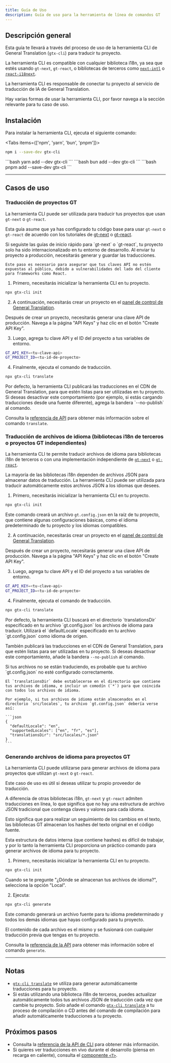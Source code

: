 ```yaml
---
title: Guía de Uso
description: Guía de uso para la herramienta de línea de comandos GT
---
```


## Descripción general

Esta guía te llevará a través del proceso de uso de la herramienta CLI de General Translation (`gtx-cli`) para traducir tu proyecto.

La herramienta CLI es compatible con cualquier biblioteca i18n, ya sea que estés usando `gt-next`, `gt-react`, o bibliotecas de terceros como [`next-intl`](/docs/cli/tutorials/next-intl-quickstart) o [`react-i18next`](/docs/cli/tutorials/react-i18next-quickstart).

La herramienta CLI es responsable de conectar tu proyecto al servicio de traducción de IA de General Translation.

Hay varias formas de usar la herramienta CLI, por favor navega a la sección relevante para tu caso de uso.

## Instalación

Para instalar la herramienta CLI, ejecuta el siguiente comando:


<Tabs items={['npm', 'yarn', 'bun', 'pnpm']}>
  <Tab value="npm">
  ```bash 
  npm i --save-dev gtx-cli
  ``` 
  </Tab>
  <Tab value="yarn">
  ```bash 
  yarn add --dev gtx-cli
  ```
  </Tab>

  <Tab value="bun">
  ```bash 
  bun add --dev gtx-cli
  ```
  </Tab>
  <Tab value="pnpm">
  ```bash 
  pnpm add --save-dev gtx-cli
  ```
  </Tab>
</Tabs>

---

## Casos de uso


### Traducción de proyectos GT

La herramienta CLI puede ser utilizada para traducir tus proyectos que usan `gt-next` o `gt-react`.

Esta guía asume que ya has configurado tu código base para usar `gt-next` o `gt-react` de acuerdo con los tutoriales de [gt-next](/docs/next/tutorials/quickstart) o [gt-react](/docs/react/tutorials/quickstart).


<Accordions>
  <Accordion title="Mi proyecto ya está en múltiples idiomas en desarrollo, ¿cuál es el punto de este paso?">
    Si seguiste las guías de inicio rápido para `gt-next` o `gt-react`, tu proyecto solo ha sido internacionalizado en tu
    entorno de desarrollo. Al enviar tu proyecto a producción, necesitarás generar y guardar las traducciones.
  
    Este paso es necesario para asegurar que tus claves API no estén expuestas al público, debido a vulnerabilidades del lado del cliente para frameworks como React.
   
  </Accordion>
</Accordions>

1. Primero, necesitarás inicializar la herramienta CLI en tu proyecto.

```bash
npx gtx-cli init
```

2. A continuación, necesitarás crear un proyecto en el [panel de control de General Translation](https://generaltranslation.com/dashboard).

Después de crear un proyecto, necesitarás generar una clave API de producción. Navega a la página "API Keys" y haz clic en el botón "Create API Key".

3. Luego, agrega tu clave API y el ID del proyecto a tus variables de entorno.

```bash title=".env"
GT_API_KEY=<tu-clave-api>
GT_PROJECT_ID=<tu-id-de-proyecto>
```

4. Finalmente, ejecuta el comando de traducción.

```bash
npx gtx-cli translate
```

<Callout type="info">
  Por defecto, la herramienta CLI publicará las traducciones en el CDN de General Translation, para que estén listas para ser utilizadas en tu proyecto.
  Si deseas desactivar este comportamiento (por ejemplo, si estás cargando traducciones desde una fuente diferente), agrega la bandera `--no-publish` al comando.
</Callout>

Consulta la [referencia de API](/docs/cli/translate) para obtener más información sobre el comando `translate`.



### Traducción de archivos de idioma (bibliotecas i18n de terceros o proyectos GT independientes)

La herramienta CLI te permite traducir archivos de idioma para bibliotecas i18n de terceros o con una implementación independiente de [`gt-next`](/docs/next/reference/stand-alone) o [`gt-react`](/docs/react/reference/stand-alone).

La mayoría de las bibliotecas i18n dependen de archivos JSON para almacenar datos de traducción.
La herramienta CLI puede ser utilizada para traducir automáticamente estos archivos JSON a los idiomas que desees.

1. Primero, necesitarás inicializar la herramienta CLI en tu proyecto.

```bash
npx gtx-cli init
```
Este comando creará un archivo `gt.config.json` en la raíz de tu proyecto, que contiene algunas configuraciones básicas, como el idioma predeterminado de tu proyecto y los idiomas compatibles.

2. A continuación, necesitarás crear un proyecto en el [panel de control de General Translation](https://generaltranslation.com/dashboard).

Después de crear un proyecto, necesitarás generar una clave API de producción. Navega a la página "API Keys" y haz clic en el botón "Create API Key".

3. Luego, agrega tu clave API y el ID del proyecto a tus variables de entorno.

```bash title=".env"
GT_API_KEY=<tu-clave-api>
GT_PROJECT_ID=<tu-id-de-proyecto>
```

4. Finalmente, ejecuta el comando de traducción.

```bash
npx gtx-cli translate
```

<Callout type="info">
  Por defecto, la herramienta CLI buscará en el directorio `translationsDir` especificado en tu archivo `gt.config.json` los archivos de idioma para traducir.
  Utilizará el `defaultLocale` especificado en tu archivo `gt.config.json` como idioma de origen.

  También publicará las traducciones en el CDN de General Translation, para que estén listas para ser utilizadas en tu proyecto.
  Si deseas desactivar este comportamiento, añade la bandera `--no-publish` al comando.
</Callout>


<Accordions>
  <Accordion title="¿Por qué no se están traduciendo mis archivos?">
    Si tus archivos no se están traduciendo, es probable que tu archivo `gt.config.json` no esté configurado correctamente.

    El `translationsDir` debe establecerse en el directorio que contiene tus archivos de idioma, e incluir un comodín (`*`) para que coincida con todos los archivos de idioma.

    Por ejemplo, si tus archivos de idioma están almacenados en el directorio `src/locales`, tu archivo `gt.config.json` debería verse así:

    ```json
    {
      "defaultLocale": "en",
      "supportedLocales": ["en", "fr", "es"],
      "translationsDir": "src/locales/*.json"
    }
    ```
  </Accordion>
</Accordions>

### Generando archivos de idioma para proyectos GT

La herramienta CLI puede utilizarse para generar archivos de idioma para proyectos que utilizan `gt-next` o `gt-react`.

Este caso de uso es útil si deseas utilizar tu propio proveedor de traducción. 

A diferencia de otras bibliotecas i18n, `gt-next` y `gt-react` admiten traducciones en línea, lo que significa que no hay una estructura de archivo JSON tradicional que contenga claves y valores para cada idioma.

Esto significa que para realizar un seguimiento de los cambios en el texto, las bibliotecas GT almacenan los hashes del texto original en el código fuente.

Esta estructura de datos interna (que contiene hashes) es difícil de trabajar, y por lo tanto la herramienta CLI proporciona un práctico comando para generar archivos de idioma para tu proyecto.

1. Primero, necesitarás inicializar la herramienta CLI en tu proyecto.

```bash
npx gtx-cli init
```

Cuando se te pregunte "¿Dónde se almacenan tus archivos de idioma?", selecciona la opción "Local".

2. Ejecuta:

```bash
npx gtx-cli generate
```

Este comando generará un archivo fuente para tu idioma predeterminado y todos los demás idiomas que hayas configurado para tu proyecto.

El contenido de cada archivo es el mismo y se fusionará con cualquier traducción previa que tengas en tu proyecto.

Consulta la [referencia de la API](/docs/cli/generate) para obtener más información sobre el comando `generate`.

---

## Notas
 * [`gtx-cli translate`](/docs/cli/translate) se utiliza para generar automáticamente traducciones para tu proyecto.
 * Si estás utilizando una biblioteca i18n de terceros, puedes actualizar automáticamente todos tus archivos JSON de traducción cada vez que cambie tu proyecto. Solo añade el comando [`gtx-cli translate`](/docs/cli/translate) a tu proceso de compilación o CD antes del comando de compilación para añadir automáticamente traducciones a tu proyecto.

## Próximos pasos
 * Consulta la [referencia de la API de CLI](/docs/cli) para obtener más información.
 * Si quieres ver traducciones en vivo durante el desarrollo (piensa en recarga en caliente), consulta el [componente `<T>`](/docs/usage/t).
